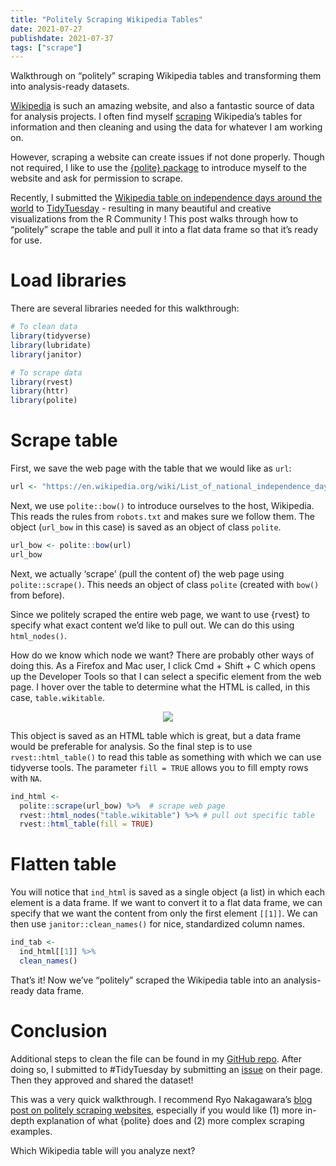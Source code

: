 ```yaml
---
title: "Politely Scraping Wikipedia Tables"
date: 2021-07-27
publishdate: 2021-07-37
tags: ["scrape"]
---
```


Walkthrough on "politely" scraping Wikipedia tables and transforming them into analysis-ready datasets.

<!--more-->

[Wikipedia](https://en.wikipedia.org/wiki/Main_Page) is such an amazing website, and also a fantastic source of data for analysis projects. I often find myself [scraping](https://en.wikipedia.org/wiki/Web_scraping) Wikipedia's tables for information and then cleaning and using the data for whatever I am working on.

However, scraping a website can create issues if not done properly. Though not required, I like to use the [{polite} package](https://github.com/dmi3kno/polite) to introduce myself to the website and ask for permission to scrape.

Recently, I submitted the [Wikipedia table on independence days around the world](https://en.wikipedia.org/wiki/List_of_national_independence_days#List) to [TidyTuesday](https://github.com/rfordatascience/tidytuesday) - resulting in many beautiful and creative visualizations from the R Community ! This post walks through how to "politely" scrape the table and pull it into a flat data frame so that it's ready for use.

# Load libraries

There are several libraries needed for this walkthrough:

```r
# To clean data
library(tidyverse)
library(lubridate)
library(janitor)

# To scrape data
library(rvest)
library(httr)
library(polite)
```

# Scrape table

First, we save the web page with the table that we would like as `url`:

```r
url <- "https://en.wikipedia.org/wiki/List_of_national_independence_days"
```

Next, we use `polite::bow()` to introduce ourselves to the host, Wikipedia. This reads the rules from `robots.txt` and makes sure we follow them. The object (`url_bow` in this case) is saved as an object of class `polite`.

```r
url_bow <- polite::bow(url)
url_bow
```

Next, we actually 'scrape' (pull the content of) the web page using `polite::scrape()`. This needs an object of class `polite` (created with `bow()` from before).

Since we politely scraped the entire web page, we want to use {rvest} to specify what exact content we'd like to pull out. We can do this using `html_nodes()`.

How do we know which node we want? There are probably other ways of doing this. As a Firefox and Mac user, I click Cmd + Shift + C which opens up the Developer Tools so that I can select a specific element from the web page. I hover over the table to determine what the HTML is called, in this case, `table.wikitable`.

<center>
![](https://ivelasq.rbind.io/images/webpage.png)
</center>

This object is saved as an HTML table which is great, but a data frame would be preferable for analysis. So the final step is to use `rvest::html_table()` to read this table as something with which we can use tidyverse tools. The parameter `fill = TRUE` allows you to fill empty rows with `NA`.

```r
ind_html <-
  polite::scrape(url_bow) %>%  # scrape web page
  rvest::html_nodes("table.wikitable") %>% # pull out specific table
  rvest::html_table(fill = TRUE) 
```

# Flatten table

You will notice that `ind_html` is saved as a single object (a list) in which each element is a data frame. If we want to convert it to a flat data frame, we can specify that we want the content from only the first element `[[1]]`. We can then use `janitor::clean_names()` for nice, standardized column names.

```r
ind_tab <- 
  ind_html[[1]] %>% 
  clean_names()
```

That's it! Now we've "politely" scraped the Wikipedia table into an analysis-ready data frame.

# Conclusion

Additional steps to clean the file can be found in my [GitHub repo](https://github.com/ivelasq/data-visualization-portfolio/blob/main/independence-days/independence_days.R). After doing so, I submitted to #TidyTuesday by submitting an [issue](https://github.com/rfordatascience/tidytuesday/issues) on their page. Then they approved and shared the dataset!

This was a very quick walkthrough. I recommend Ryo Nakagawara's [blog post on politely scraping websites](https://ryo-n7.github.io/2020-05-14-webscrape-soccer-data-with-R/), especially if you would like (1) more in-depth explanation of what {polite} does and (2) more complex scraping examples.

Which Wikipedia table will you analyze next?
